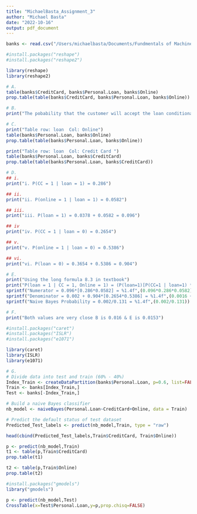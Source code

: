 ```yaml
---
title: "MichaelBasta_Assignment_3"
author: "Michael Basta"
date: "2022-10-16"
output: pdf_document
---
```


```r
banks <- read.csv("/Users/michaelbasta/Documents/Fundmentals of Machine Learning /Module 5/UniversalBank.csv")

#install.packages("reshape")
#install.packages("reshape2")

library(reshape)
library(reshape2)

# A.
table(banks$CreditCard, banks$Personal.Loan, banks$Online)
prop.table(table(banks$CreditCard, banks$Personal.Loan, banks$Online))

# B.
print("The pobability that the customer will accept the loan conditional on customer has Credit Card and active on the online banking: 0.0164")

# C.
print("Table row: loan  Col: Online")
table(banks$Personal.Loan, banks$Online)
prop.table(table(banks$Personal.Loan, banks$Online))

print("Table row: loan  Col: Credit Card ")
table(banks$Personal.Loan, banks$CreditCard)
prop.table(table(banks$Personal.Loan, banks$CreditCard))

# D.
## i.
print("i. P(CC = 1 | loan = 1) = 0.286")

## ii.
print("ii. P(online = 1 | loan = 1) = 0.0582")

## iii.
print("iii. P(loan = 1) = 0.0378 + 0.0582 = 0.096")

## iv
print("iv. P(CC = 1 | loan = 0) = 0.2654")

## v.
print("v. P(online = 1 | loan = 0) = 0.5386")

## vi.
print("vi. P(loan = 0) = 0.3654 + 0.5386 = 0.904")

# E.
print("Using the long formula 8.3 in textbook")
print("P(loan = 1 | CC = 1, Online = 1) = (P(loan=1)[P(CC=1 | loan=1) * P(Online=1 | loan=1)] \ (P(loan=1)[P(CC=1 | loan=1) * P(Online=1 | loan=1)] + (P(loan=0)[P(CC=1 | loan=0) * P(Online=1 | loan=0)]))")
sprintf("Numerator = 0.096*[0.286*0.0582] = %1.4f",(0.096*0.286*0.0582))
sprintf("Denominator = 0.002 + 0.904*[0.2654*0.5386] = %1.4f",(0.0016 + (0.904*0.2654*0.5386)))
sprintf("Naive Bayes Probability = 0.002/0.131 = %1.4f",(0.002/0.131))

# F.
print("Both values are very close B is 0.016 & E is 0.0153")

#install.packages("caret")
#install.packages("ISLR")
#install.packages("e1071")

library(caret)
library(ISLR)
library(e1071)

# G.
# Divide data into test and train (60% - 40%)
Index_Train <- createDataPartition(banks$Personal.Loan, p=0.6, list=FALSE)
Train <- banks[Index_Train,]
Test <- banks[-Index_Train,]

# Build a naive Bayes classifier
nb_model <- naiveBayes(Personal.Loan~CreditCard+Online, data = Train)

# Predict the default status of test dataset
Predicted_Test_labels <- predict(nb_model,Train, type = "raw")

head(cbind(Predicted_Test_labels,Train$CreditCard, Train$Online))

p <- predict(nb_model,Train)
t1 <- table(p,Train$CreditCard)
prop.table(t1)

t2 <- table(p,Train$Online)
prop.table(t2)

#install.packages("gmodels")
library("gmodels")

p <- predict(nb_model,Test)
CrossTable(x=Test$Personal.Loan,y=p,prop.chisq=FALSE)
```

